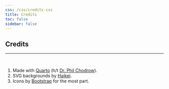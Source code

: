 ```yaml
---
css: /css/credits.css
title: Credits 
toc: false
sidebar: false
---
```


:::{column-page-inset}

# Credits

---

<p>&nbsp;</p>

1. Made with [Quarto](https://quarto.org) (h/t [Dr. Phil Chodrow](https://www.philchodrow.com)).
2. SVG backgrounds by [Haikei](https://haikei.app).
3. Icons by [Bootstrap](https://quarto.org) for the most part.

:::